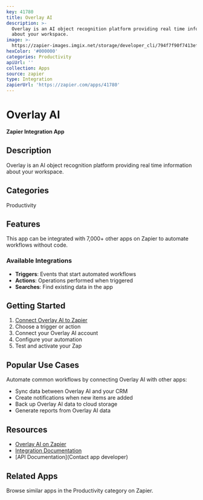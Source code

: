 ```yaml
---
key: 41780
title: Overlay AI
description: >-
  Overlay is an AI object recognition platform providing real time information
  about your workspace.
image: >-
  https://zapier-images.imgix.net/storage/developer_cli/794f7f90f7413efdca698edf9378a352.png?auto=format%2Ccompress&ixlib=python-3.0.0&q=50
hexColor: '#000000'
categories: Productivity
apiUrl: ''
collection: Apps
source: zapier
type: Integration
zapierUrl: 'https://zapier.com/apps/41780'
---
```

# Overlay AI

**Zapier Integration App**

## Description

Overlay is an AI object recognition platform providing real time information about your workspace.

## Categories

Productivity

## Features

This app can be integrated with 7,000+ other apps on Zapier to automate workflows without code.

### Available Integrations

- **Triggers**: Events that start automated workflows
- **Actions**: Operations performed when triggered
- **Searches**: Find existing data in the app

## Getting Started

1. [Connect Overlay AI to Zapier](https://zapier.com/apps/41780)
2. Choose a trigger or action
3. Connect your Overlay AI account
4. Configure your automation
5. Test and activate your Zap

## Popular Use Cases

Automate common workflows by connecting Overlay AI with other apps:

- Sync data between Overlay AI and your CRM
- Create notifications when new items are added
- Back up Overlay AI data to cloud storage
- Generate reports from Overlay AI data

## Resources

- [Overlay AI on Zapier](https://zapier.com/apps/41780)
- [Integration Documentation](https://zapier.com/apps/41780/integrations)
- [API Documentation](Contact app developer)

## Related Apps

Browse similar apps in the Productivity category on Zapier.
